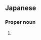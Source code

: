 ==Japanese==
{{ja-kanjitab|ひら|しま|k2=じま|r=y|yomi=kun}}

===Proper noun===
{{ja-pos|ひらじま|proper}}

# {{surname|lang=ja|sort=ひらじま}}
